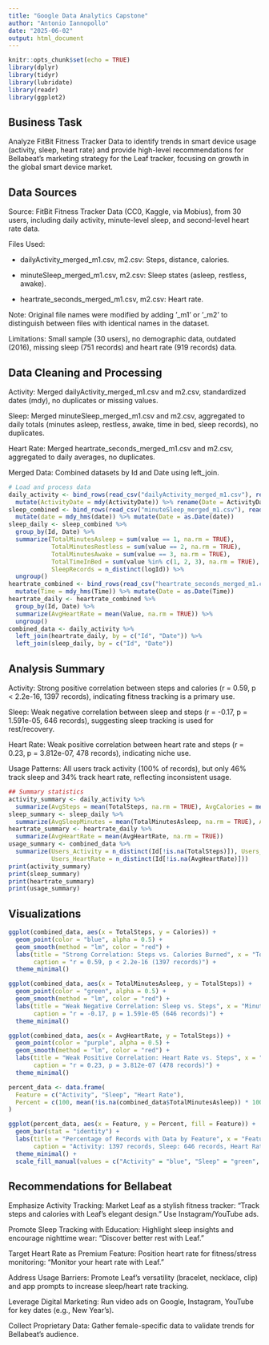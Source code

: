```yaml
---
title: "Google Data Analytics Capstone"
author: "Antonio Iannopollo"
date: "2025-06-02"
output: html_document
---
```


```r
knitr::opts_chunk$set(echo = TRUE)
library(dplyr)
library(tidyr)
library(lubridate)
library(readr)
library(ggplot2)
```

## Business Task
Analyze FitBit Fitness Tracker Data to identify trends in smart device usage (activity, sleep, heart rate) and provide high-level recommendations for Bellabeat’s marketing strategy for the Leaf tracker, focusing on growth in the global smart device market.

## Data Sources
Source: FitBit Fitness Tracker Data (CC0, Kaggle, via Mobius), from 30 users, including daily activity, minute-level sleep, and second-level heart rate data.

Files Used:

- dailyActivity_merged_m1.csv, m2.csv: Steps, distance, calories.

- minuteSleep_merged_m1.csv, m2.csv: Sleep states (asleep, restless, awake).

- heartrate_seconds_merged_m1.csv, m2.csv: Heart rate.

Note: Original file names were modified by adding '_m1' or '_m2' to distinguish between files with identical names in the dataset.

Limitations: Small sample (30 users), no demographic data, outdated (2016), missing sleep (751 records) and heart rate (919 records) data.

## Data Cleaning and Processing
Activity: Merged dailyActivity_merged_m1.csv and m2.csv, standardized dates (mdy), no duplicates or missing values.

Sleep: Merged minuteSleep_merged_m1.csv and m2.csv, aggregated to daily totals (minutes asleep, restless, awake, time in bed, sleep records), no duplicates.

Heart Rate: Merged heartrate_seconds_merged_m1.csv and m2.csv, aggregated to daily averages, no duplicates.

Merged Data: Combined datasets by Id and Date using left_join.

```r
# Load and process data
daily_activity <- bind_rows(read_csv("dailyActivity_merged_m1.csv"), read_csv("dailyActivity_merged_m2.csv")) %>%
  mutate(ActivityDate = mdy(ActivityDate)) %>% rename(Date = ActivityDate)
sleep_combined <- bind_rows(read_csv("minuteSleep_merged_m1.csv"), read_csv("minuteSleep_merged_m2.csv")) %>%
  mutate(date = mdy_hms(date)) %>% mutate(Date = as.Date(date))
sleep_daily <- sleep_combined %>%
  group_by(Id, Date) %>%
  summarize(TotalMinutesAsleep = sum(value == 1, na.rm = TRUE),
            TotalMinutesRestless = sum(value == 2, na.rm = TRUE),
            TotalMinutesAwake = sum(value == 3, na.rm = TRUE),
            TotalTimeInBed = sum(value %in% c(1, 2, 3), na.rm = TRUE),
            SleepRecords = n_distinct(logId)) %>%
  ungroup()
heartrate_combined <- bind_rows(read_csv("heartrate_seconds_merged_m1.csv"), read_csv("heartrate_seconds_merged_m2.csv")) %>%
  mutate(Time = mdy_hms(Time)) %>% mutate(Date = as.Date(Time))
heartrate_daily <- heartrate_combined %>%
  group_by(Id, Date) %>%
  summarize(AvgHeartRate = mean(Value, na.rm = TRUE)) %>%
  ungroup()
combined_data <- daily_activity %>%
  left_join(heartrate_daily, by = c("Id", "Date")) %>%
  left_join(sleep_daily, by = c("Id", "Date"))
```
## Analysis Summary
Activity: Strong positive correlation between steps and calories (r = 0.59, p < 2.2e-16, 1397 records), indicating fitness tracking is a primary use.

Sleep: Weak negative correlation between sleep and steps (r = -0.17, p = 1.591e-05, 646 records), suggesting sleep tracking is used for rest/recovery.

Heart Rate: Weak positive correlation between heart rate and steps (r = 0.23, p = 3.812e-07, 478 records), indicating niche use.

Usage Patterns: All users track activity (100% of records), but only 46% track sleep and 34% track heart rate, reflecting inconsistent usage.

```r
## Summary statistics
activity_summary <- daily_activity %>%
  summarize(AvgSteps = mean(TotalSteps, na.rm = TRUE), AvgCalories = mean(Calories, na.rm = TRUE))
sleep_summary <- sleep_daily %>%
  summarize(AvgSleepMinutes = mean(TotalMinutesAsleep, na.rm = TRUE), AvgTimeInBed = mean(TotalTimeInBed, na.rm = TRUE))
heartrate_summary <- heartrate_daily %>%
  summarize(AvgHeartRate = mean(AvgHeartRate, na.rm = TRUE))
usage_summary <- combined_data %>%
  summarize(Users_Activity = n_distinct(Id[!is.na(TotalSteps)]), Users_Sleep = n_distinct(Id[!is.na(TotalMinutesAsleep)]),
            Users_HeartRate = n_distinct(Id[!is.na(AvgHeartRate)]))
print(activity_summary)
print(sleep_summary)
print(heartrate_summary)
print(usage_summary)
```

## Visualizations

```r
ggplot(combined_data, aes(x = TotalSteps, y = Calories)) +
  geom_point(color = "blue", alpha = 0.5) +
  geom_smooth(method = "lm", color = "red") +
  labs(title = "Strong Correlation: Steps vs. Calories Burned", x = "Total Steps", y = "Calories",
       caption = "r = 0.59, p < 2.2e-16 (1397 records)") +
  theme_minimal()
```

```r
ggplot(combined_data, aes(x = TotalMinutesAsleep, y = TotalSteps)) +
  geom_point(color = "green", alpha = 0.5) +
  geom_smooth(method = "lm", color = "red") +
  labs(title = "Weak Negative Correlation: Sleep vs. Steps", x = "Minutes Asleep", y = "Total Steps",
       caption = "r = -0.17, p = 1.591e-05 (646 records)") +
  theme_minimal()
```

```r
ggplot(combined_data, aes(x = AvgHeartRate, y = TotalSteps)) +
  geom_point(color = "purple", alpha = 0.5) +
  geom_smooth(method = "lm", color = "red") +
  labs(title = "Weak Positive Correlation: Heart Rate vs. Steps", x = "Average Heart Rate (bpm)", y = "Total Steps",
       caption = "r = 0.23, p = 3.812e-07 (478 records)") +
  theme_minimal()
```

```r
percent_data <- data.frame(
  Feature = c("Activity", "Sleep", "Heart Rate"),
  Percent = c(100, mean(!is.na(combined_data$TotalMinutesAsleep)) * 100, mean(!is.na(combined_data$AvgHeartRate)) * 100)
)
```
```r
ggplot(percent_data, aes(x = Feature, y = Percent, fill = Feature)) +
  geom_bar(stat = "identity") +
  labs(title = "Percentage of Records with Data by Feature", x = "Feature", y = "Percentage of Records (%)",
       caption = "Activity: 1397 records, Sleep: 646 records, Heart Rate: 478 records") +
  theme_minimal() +
  scale_fill_manual(values = c("Activity" = "blue", "Sleep" = "green", "Heart Rate" = "purple"))
```

## Recommendations for Bellabeat
Emphasize Activity Tracking: Market Leaf as a stylish fitness tracker: “Track steps and calories with Leaf’s elegant design.” Use Instagram/YouTube ads.

Promote Sleep Tracking with Education: Highlight sleep insights and encourage nighttime wear: “Discover better rest with Leaf.”

Target Heart Rate as Premium Feature: Position heart rate for fitness/stress monitoring: “Monitor your heart rate with Leaf.”

Address Usage Barriers: Promote Leaf’s versatility (bracelet, necklace, clip) and app prompts to increase sleep/heart rate tracking.

Leverage Digital Marketing: Run video ads on Google, Instagram, YouTube for key dates (e.g., New Year’s).

Collect Proprietary Data: Gather female-specific data to validate trends for Bellabeat’s audience.